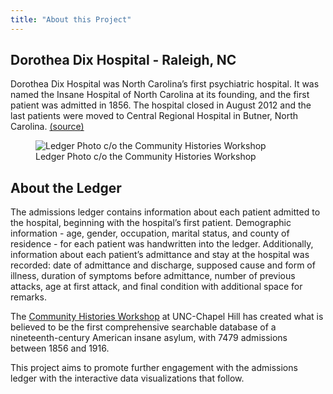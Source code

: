 ```yaml
---
title: "About this Project"
---
```


## Dorothea Dix Hospital - Raleigh, NC 

Dorothea Dix Hospital was North Carolina's first psychiatric hospital. It was named the Insane Hospital of North Carolina at its founding, and the first patient was admitted in 1856. The hospital closed in August 2012 and the last patients were moved to Central Regional Hospital in Butner, North Carolina.   [(source)](https://www.ncdcr.gov/blog/2016/02/22/doors-at-dix-hospital-opened-1856/)

![Ledger Photo c/o the Community Histories Workshop](~/Desktop/Spring 2020/EPID 886 - Independent Study/ledger_photo_reduced.jpg)

## About the Ledger 

The admissions ledger contains information about each patient admitted to the hospital, beginning with the hospital's first patient. Demographic information - age, gender, occupation, marital status, and county of residence - for each patient was handwritten into the ledger. Additionally, information about each patient's admittance and stay at the hospital was recorded: date of admittance and discharge, supposed cause and form of illness, duration of symptoms before admittance, number of previous attacks, age at first attack, and final condition with additional space for remarks. 

The [Community Histories Workshop](communityhistories.org) at UNC-Chapel Hill has created what is believed to be the first comprehensive searchable database of a nineteenth-century American insane asylum, with 7479 admissions between 1856 and 1916.

This project aims to promote further engagement with the admissions ledger with the interactive data visualizations that follow. 
